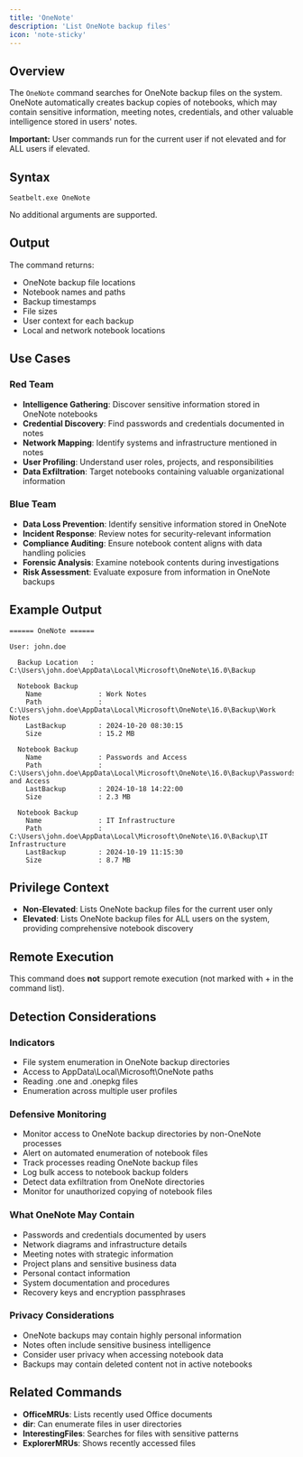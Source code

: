 ```yaml
---
title: 'OneNote'
description: 'List OneNote backup files'
icon: 'note-sticky'
---
```


## Overview

The `OneNote` command searches for OneNote backup files on the system. OneNote automatically creates backup copies of notebooks, which may contain sensitive information, meeting notes, credentials, and other valuable intelligence stored in users' notes.

**Important:** User commands run for the current user if not elevated and for ALL users if elevated.

## Syntax

```
Seatbelt.exe OneNote
```

No additional arguments are supported.

## Output

The command returns:
- OneNote backup file locations
- Notebook names and paths
- Backup timestamps
- File sizes
- User context for each backup
- Local and network notebook locations

## Use Cases

### Red Team
- **Intelligence Gathering**: Discover sensitive information stored in OneNote notebooks
- **Credential Discovery**: Find passwords and credentials documented in notes
- **Network Mapping**: Identify systems and infrastructure mentioned in notes
- **User Profiling**: Understand user roles, projects, and responsibilities
- **Data Exfiltration**: Target notebooks containing valuable organizational information

### Blue Team
- **Data Loss Prevention**: Identify sensitive information stored in OneNote
- **Incident Response**: Review notes for security-relevant information
- **Compliance Auditing**: Ensure notebook content aligns with data handling policies
- **Forensic Analysis**: Examine notebook contents during investigations
- **Risk Assessment**: Evaluate exposure from information in OneNote backups

## Example Output

```
====== OneNote ======

User: john.doe

  Backup Location   : C:\Users\john.doe\AppData\Local\Microsoft\OneNote\16.0\Backup

  Notebook Backup
    Name              : Work Notes
    Path              : C:\Users\john.doe\AppData\Local\Microsoft\OneNote\16.0\Backup\Work Notes
    LastBackup        : 2024-10-20 08:30:15
    Size              : 15.2 MB

  Notebook Backup
    Name              : Passwords and Access
    Path              : C:\Users\john.doe\AppData\Local\Microsoft\OneNote\16.0\Backup\Passwords and Access
    LastBackup        : 2024-10-18 14:22:00
    Size              : 2.3 MB

  Notebook Backup
    Name              : IT Infrastructure
    Path              : C:\Users\john.doe\AppData\Local\Microsoft\OneNote\16.0\Backup\IT Infrastructure
    LastBackup        : 2024-10-19 11:15:30
    Size              : 8.7 MB
```

## Privilege Context

- **Non-Elevated**: Lists OneNote backup files for the current user only
- **Elevated**: Lists OneNote backup files for ALL users on the system, providing comprehensive notebook discovery

## Remote Execution

This command does **not** support remote execution (not marked with + in the command list).

## Detection Considerations

### Indicators
- File system enumeration in OneNote backup directories
- Access to AppData\Local\Microsoft\OneNote paths
- Reading .one and .onepkg files
- Enumeration across multiple user profiles

### Defensive Monitoring
- Monitor access to OneNote backup directories by non-OneNote processes
- Alert on automated enumeration of notebook files
- Track processes reading OneNote backup files
- Log bulk access to notebook backup folders
- Detect data exfiltration from OneNote directories
- Monitor for unauthorized copying of notebook files

### What OneNote May Contain
- Passwords and credentials documented by users
- Network diagrams and infrastructure details
- Meeting notes with strategic information
- Project plans and sensitive business data
- Personal contact information
- System documentation and procedures
- Recovery keys and encryption passphrases

### Privacy Considerations
- OneNote backups may contain highly personal information
- Notes often include sensitive business intelligence
- Consider user privacy when accessing notebook data
- Backups may contain deleted content not in active notebooks

## Related Commands

- **OfficeMRUs**: Lists recently used Office documents
- **dir**: Can enumerate files in user directories
- **InterestingFiles**: Searches for files with sensitive patterns
- **ExplorerMRUs**: Shows recently accessed files
